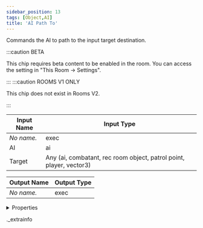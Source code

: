 ```yaml
---
sidebar_position: 13
tags: [Object,AI]
title: 'AI Path To'
---
```


Commands the AI to path to the input target destination.

:::caution BETA

This chip requires beta content to be enabled in the room. You can access the setting in "This Room -> Settings".

:::
:::caution ROOMS V1 ONLY
    
This chip does not exist in Rooms V2.

:::


<IChip uuid="7b05df01-d4c8-490c-9442-55aa3b4975fa" />

| Input Name | Input Type |
|-----------|-----------|
| *No name.* | exec |
| AI | ai |
| Target | Any (ai, combatant, rec room object, patrol point, player, vector3) |

| Output Name | Output Type |
|-----------|-----------|
| *No name.* | exec |


<details>
  <summary>Properties</summary>
  <div>
    <div>
    <table>
      <thead>
        <tr>
          <th>Room availability:</th>
          <th>Rooms V1 only</th>
        </tr>
        <tr>
          <th>Is beta required?</th>
          <th>Yes</th>
        </tr>
        <tr>
          <th>Is this chip a trolling risk?</th>
          <th>No</th>
        </tr>
        <tr>
          <th>Is this chip a role assignment risk?</th>
          <th>No</th>
        </tr>
        <tr>
          <th>Chip UUID</th>
          <th>7b05df01-d4c8-490c-9442-55aa3b4975fa</th>
        </tr>
      </thead>
    </table>
    </div>
  </div>
</details>

._extrainfo